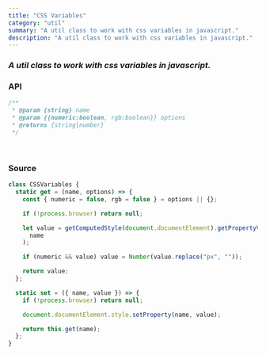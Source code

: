 ```yaml
---
title: "CSS Variables"
category: "util"
summary: "A util class to work with css variables in javascript."
description: "A util class to work with css variables in javascript."
---
```


### _A util class to work with css variables in javascript._

### API

```javascript
/**
 * @param {string} name
 * @param {{numeric:boolean, rgb:boolean}} options
 * @returns {string|number}
 */
```

<br />

### Source

```javascript
class CSSVariables {
  static get = (name, options) => {
    const { numeric = false, rgb = false } = options || {};

    if (!process.browser) return null;

    let value = getComputedStyle(document.documentElement).getPropertyValue(
      name
    );

    if (numeric && value) value = Number(value.replace("px", ""));

    return value;
  };

  static set = ({ name, value }) => {
    if (!process.browser) return null;

    document.documentElement.style.setProperty(name, value);

    return this.get(name);
  };
}
```
